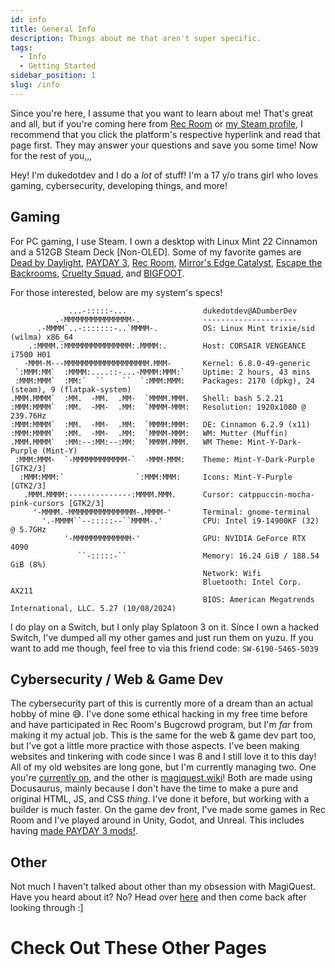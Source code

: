 ```yaml
---
id: info
title: General Info
description: Things about me that aren't super specific.
tags:
  - Info
  - Getting Started
sidebar_position: 1
slug: /info
---
```


Since you're here, I assume that you want to learn about me! That's great and all, but if you're coming here from [Rec Room](docs\Info\RecRoom.md) or [my Steam profile](docs\Info\Steam.md), I recommend that you click the platform's respective hyperlink and read that page first. They may answer your questions and save you some time! Now for the rest of you,,,

Hey! I'm dukedotdev and I do a *lot* of stuff! I'm a 17 y/o trans girl who loves gaming, cybersecurity, developing things, and more!

## Gaming

For PC gaming, I use Steam. I own a desktop with Linux Mint 22 Cinnamon and a 512GB Steam Deck [Non-OLED]. Some of my favorite games are [Dead by Daylight](https://store.steampowered.com/app/381210/Dead_by_Daylight/), [PAYDAY 3](https://store.steampowered.com/app/1272080/PAYDAY_3/), [Rec Room](https://store.steampowered.com/app/471710/Rec_Room/), [Mirror's Edge Catalyst](https://store.steampowered.com/app/1233570/Mirrors_Edge_Catalyst/), [Escape the Backrooms](https://store.steampowered.com/app/1943950/Escape_the_Backrooms/), [Cruelty Squad](https://store.steampowered.com/app/1388770/Cruelty_Squad/), and [BIGFOOT](https://store.steampowered.com/app/509980/BIGFOOT/).

For those interested, below are my system's specs!
```
             ...-:::::-...                 dukedotdev@ADumberDev 
          .-MMMMMMMMMMMMMMM-.              --------------------- 
      .-MMMM`..-:::::::-..`MMMM-.          OS: Linux Mint trixie/sid (wilma) x86_64 
    .:MMMM.:MMMMMMMMMMMMMMM:.MMMM:.        Host: CORSAIR VENGEANCE i7500 H01 
   -MMM-M---MMMMMMMMMMMMMMMMMMM.MMM-       Kernel: 6.8.0-49-generic 
 `:MMM:MM`  :MMMM:....::-...-MMMM:MMM:`    Uptime: 2 hours, 43 mins 
 :MMM:MMM`  :MM:`  ``    ``  `:MMM:MMM:    Packages: 2170 (dpkg), 24 (steam), 9 (flatpak-system) 
.MMM.MMMM`  :MM.  -MM.  .MM-  `MMMM.MMM.   Shell: bash 5.2.21 
:MMM:MMMM`  :MM.  -MM-  .MM:  `MMMM-MMM:   Resolution: 1920x1080 @ 239.76Hz 
:MMM:MMMM`  :MM.  -MM-  .MM:  `MMMM:MMM:   DE: Cinnamon 6.2.9 (x11) 
:MMM:MMMM`  :MM.  -MM-  .MM:  `MMMM-MMM:   WM: Mutter (Muffin) 
.MMM.MMMM`  :MM:--:MM:--:MM:  `MMMM.MMM.   WM Theme: Mint-Y-Dark-Purple (Mint-Y) 
 :MMM:MMM-  `-MMMMMMMMMMMM-`  -MMM-MMM:    Theme: Mint-Y-Dark-Purple [GTK2/3] 
  :MMM:MMM:`                `:MMM:MMM:     Icons: Mint-Y-Purple [GTK2/3] 
   .MMM.MMMM:--------------:MMMM.MMM.      Cursor: catppuccin-mocha-pink-cursors [GTK2/3] 
     '-MMMM.-MMMMMMMMMMMMMMM-.MMMM-'       Terminal: gnome-terminal 
       '.-MMMM``--:::::--``MMMM-.'         CPU: Intel i9-14900KF (32) @ 5.7GHz 
            '-MMMMMMMMMMMMM-'              GPU: NVIDIA GeForce RTX 4090 
               ``-:::::-``                 Memory: 16.24 GiB / 188.54 GiB (8%) 
                                           Network: Wifi 
                                           Bluetooth: Intel Corp. AX211 
                                           BIOS: American Megatrends International, LLC. 5.27 (10/08/2024)
```

I do play on a Switch, but I only play Splatoon 3 on it. Since I own a hacked Switch, I've dumped all my other games and just run them on yuzu. If you want to add me though, feel free to via this friend code: ``SW-6190-5465-5039``

## Cybersecurity / Web & Game Dev

The cybersecurity part of this is currently more of a dream than an actual hobby of mine 😅. I've done some ethical hacking in my free time before and have participated in Rec Room's Bugcrowd program, but I'm *far* from making it my actual job. This is the same for the web & game dev part too, but I've got a little more practice with those aspects. I've been making websites and tinkering with code since I was 8 and I still love it to this day! All of my old websites are long gone, but I'm currently managing two. One you're [currently on](https://dukedot.dev), and the other is [magiquest.wiki](https://magiquest.wiki)! Both are made using Docusaurus, mainly because I don't have the time to make a pure and original HTML, JS, and CSS *thing*. I've done it before, but working with a builder is much faster. On the game dev front, I've made some games in Rec Room and I've played around in Unity, Godot, and Unreal. This includes having [made PAYDAY 3 mods!](docs\Projects\Payday3Mods\index.mdx).

## Other

Not much I haven't talked about other than my obsession with MagiQuest. Have you heard about it? No? Head over [here](https://magiquest.wiki) and then come back after looking through :]

# Check Out These Other Pages


<DocCardList />